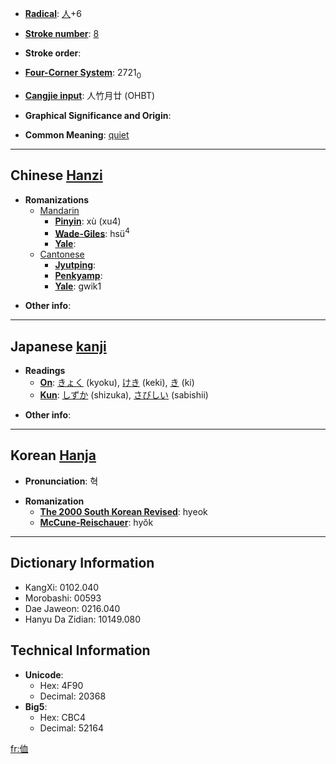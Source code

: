 * '''[[Wiktionary:Chinese radical index| Radical]]''': [[Wiktionary:Chinese radical index 人|人]]+6

* '''[[Wiktionary:Chinese total strokes index|Stroke number]]''': [[Wiktionary:Chinese total strokes index 8|8]]

* '''Stroke order''': 

* '''[[Wiktionary:Chinese four corner index|Four-Corner System]]''': 2721<sub>0</sub>

* '''[[Wiktionary:Chinese Cangjie index|Cangjie input]]''': 人竹月廿 (OHBT)

* '''Graphical Significance and Origin''': 

* '''Common Meaning''': [[quiet]]

----

== Chinese [[Hanzi]] ==

* '''Romanizations'''
** [[Mandarin]]
*** '''[[Pinyin]]''': xù (xu4)
*** '''[[Wade-Giles]]''': hsü<sup>4</sup>
*** '''[[Yale]]''': 
**[[Cantonese]]
***'''[[Jyutping]]''':
***'''[[Penkyamp]]''': 
***'''[[Yale]]''': gwik1

* '''Other info''': 

----

== Japanese [[kanji]] ==

* '''Readings'''
** '''[[On]]''': [[きょく]] (kyoku), [[けき]] (keki), [[き]] (ki)
** '''[[Kun]]''': [[しずか]] (shizuka), [[さびしい]] (sabishii)

* '''Other info''':  

----

== Korean [[Hanja]] ==

* '''Pronunciation''': 혁

* '''Romanization'''
** '''[[The 2000 South Korean Revised Romanization|The 2000 South Korean Revised]]''': hyeok
** '''[[McCune-Reischauer]]''': hyŏk

----

== Dictionary Information ==

* KangXi: 0102.040
* Morobashi: 00593
* Dae Jaweon: 0216.040
* Hanyu Da Zidian: 10149.080

== Technical Information ==

* '''Unicode''':
** Hex: 4F90
** Decimal: 20368
* '''Big5''':
** Hex: CBC4
** Decimal: 52164

[[fr:侐]]